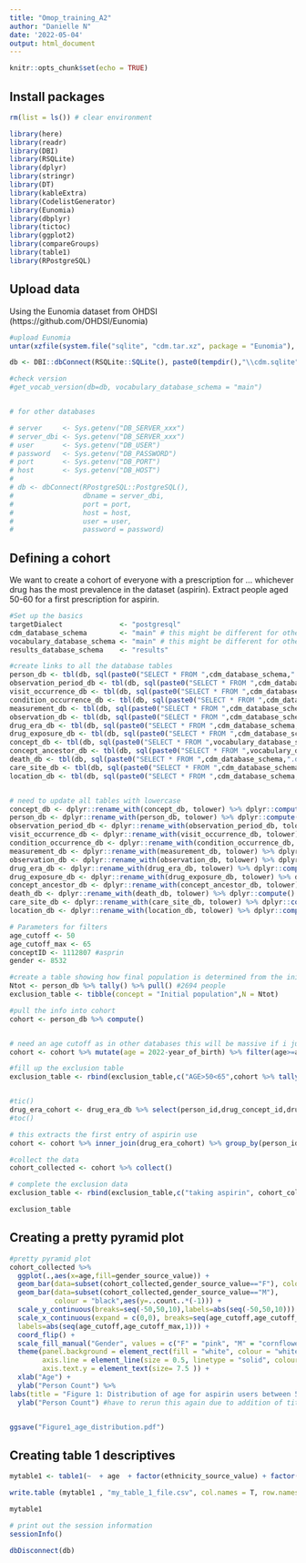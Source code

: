 ```yaml
---
title: "Omop_training_A2"
author: "Danielle N"
date: '2022-05-04'
output: html_document
---
```


```r
knitr::opts_chunk$set(echo = TRUE)
```

## Install packages

```r

rm(list = ls()) # clear environment

library(here)
library(readr)
library(DBI)
library(RSQLite)
library(dplyr)
library(stringr)
library(DT)
library(kableExtra)
library(CodelistGenerator)
library(Eunomia)
library(dbplyr)
library(tictoc)
library(ggplot2)
library(compareGroups)
library(table1)
library(RPostgreSQL)

```

## Upload data

Using the Eunomia dataset from OHDSI (https://github.com/OHDSI/Eunomia)

```r

#upload Eunomia
untar(xzfile(system.file("sqlite", "cdm.tar.xz", package = "Eunomia"), open = "rb"), exdir =  tempdir())

db <- DBI::dbConnect(RSQLite::SQLite(), paste0(tempdir(),"\\cdm.sqlite"))

#check version
#get_vocab_version(db=db, vocabulary_database_schema = "main")


# for other databases

# server     <- Sys.getenv("DB_SERVER_xxx")
# server_dbi <- Sys.getenv("DB_SERVER_xxx")
# user       <- Sys.getenv("DB_USER")
# password   <- Sys.getenv("DB_PASSWORD")
# port       <- Sys.getenv("DB_PORT") 
# host       <- Sys.getenv("DB_HOST") 
# 
# db <- dbConnect(RPostgreSQL::PostgreSQL(),
#                 dbname = server_dbi,
#                 port = port,
#                 host = host, 
#                 user = user, 
#                 password = password)


```

## Defining a cohort
We want to create a cohort of everyone with a prescription for ... whichever drug has the most prevalence in the dataset (aspirin). Extract people aged 50-60 for a first prescription for aspirin.

```r

#Set up the basics
targetDialect              <- "postgresql" 
cdm_database_schema        <- "main" # this might be different for other databases
vocabulary_database_schema <- "main" # this might be different for other databases
results_database_schema    <- "results"

#create links to all the database tables
person_db <- tbl(db, sql(paste0("SELECT * FROM ",cdm_database_schema,".person")))
observation_period_db <- tbl(db, sql(paste0("SELECT * FROM ",cdm_database_schema,".observation_period")))
visit_occurrence_db <- tbl(db, sql(paste0("SELECT * FROM ",cdm_database_schema,".visit_occurrence")))
condition_occurrence_db <- tbl(db, sql(paste0("SELECT * FROM ",cdm_database_schema,".condition_occurrence")))
measurement_db <- tbl(db, sql(paste0("SELECT * FROM ",cdm_database_schema,".measurement")))
observation_db <- tbl(db, sql(paste0("SELECT * FROM ",cdm_database_schema,".observation")))
drug_era_db <- tbl(db, sql(paste0("SELECT * FROM ",cdm_database_schema,".drug_era")))
drug_exposure_db <- tbl(db, sql(paste0("SELECT * FROM ",cdm_database_schema,".drug_exposure")))
concept_db <- tbl(db, sql(paste0("SELECT * FROM ",vocabulary_database_schema,".concept")))
concept_ancestor_db <- tbl(db, sql(paste0("SELECT * FROM ",vocabulary_database_schema,".concept_ancestor")))
death_db <- tbl(db, sql(paste0("SELECT * FROM ",cdm_database_schema,".death")))
care_site_db <- tbl(db, sql(paste0("SELECT * FROM ",cdm_database_schema,".CARE_SITE")))
location_db <- tbl(db, sql(paste0("SELECT * FROM ",cdm_database_schema,".LOCATION")))


# need to update all tables with lowercase
concept_db <- dplyr::rename_with(concept_db, tolower) %>% dplyr::compute()
person_db <- dplyr::rename_with(person_db, tolower) %>% dplyr::compute()
observation_period_db <- dplyr::rename_with(observation_period_db, tolower) %>% dplyr::compute()
visit_occurrence_db <- dplyr::rename_with(visit_occurrence_db, tolower) %>% dplyr::compute() 
condition_occurrence_db <- dplyr::rename_with(condition_occurrence_db, tolower) %>% dplyr::compute()
measurement_db <- dplyr::rename_with(measurement_db, tolower) %>% dplyr::compute()
observation_db <- dplyr::rename_with(observation_db, tolower) %>% dplyr::compute()
drug_era_db <- dplyr::rename_with(drug_era_db, tolower) %>% dplyr::compute()
drug_exposure_db <- dplyr::rename_with(drug_exposure_db, tolower) %>% dplyr::compute()
concept_ancestor_db <- dplyr::rename_with(concept_ancestor_db, tolower) %>% dplyr::compute()
death_db <- dplyr::rename_with(death_db, tolower) %>% dplyr::compute()
care_site_db <- dplyr::rename_with(care_site_db, tolower) %>% dplyr::compute()
location_db <- dplyr::rename_with(location_db, tolower) %>% dplyr::compute()

# Parameters for filters
age_cutoff <- 50
age_cutoff_max <- 65
conceptID <- 1112807 #asprin
gender <- 8532

#create a table showing how final population is determined from the initial population
Ntot <- person_db %>% tally() %>% pull() #2694 people
exclusion_table <- tibble(concept = "Initial population",N = Ntot)

#pull the info into cohort
cohort <- person_db %>% compute()


# need an age cutoff as in other databases this will be massive if i just want people with aspirin use
cohort <- cohort %>% mutate(age = 2022-year_of_birth) %>% filter(age>=age_cutoff) %>% filter(age<=age_cutoff_max) %>% compute()

#fill up the exclusion table
exclusion_table <- rbind(exclusion_table,c("AGE>50<65",cohort %>% tally() %>% pull()))


#tic()
drug_era_cohort <- drug_era_db %>% select(person_id,drug_concept_id,drug_era_start_date) %>% inner_join(cohort %>% select(person_id)) %>% filter(drug_concept_id == conceptID) %>% compute()
#toc()

# this extracts the first entry of aspirin use
cohort <- cohort %>% inner_join(drug_era_cohort) %>% group_by(person_id) %>% filter(row_number()==1) %>% compute()

#collect the data
cohort_collected <- cohort %>% collect()

# complete the exclusion data
exclusion_table <- rbind(exclusion_table,c("taking aspirin", cohort_collected %>% nrow ) )

exclusion_table


```

## Creating a pretty pyramid plot
```r

#pretty pyramid plot
cohort_collected %>% 
  ggplot(.,aes(x=age,fill=gender_source_value)) + 
  geom_bar(data=subset(cohort_collected,gender_source_value=="F"), colour = "black") + 
  geom_bar(data=subset(cohort_collected,gender_source_value=="M"),
           colour = "black",aes(y=..count..*(-1))) + 
  scale_y_continuous(breaks=seq(-50,50,10),labels=abs(seq(-50,50,10))) + 
  scale_x_continuous(expand = c(0,0), breaks=seq(age_cutoff,age_cutoff_max,1),
  labels=abs(seq(age_cutoff,age_cutoff_max,1))) +
  coord_flip() +
  scale_fill_manual("Gender", values = c("F" = "pink", "M" = "cornflowerblue")) +
  theme(panel.background = element_rect(fill = "white", colour = "white"),
        axis.line = element_line(size = 0.5, linetype = "solid", colour = "black"),
        axis.text.y = element_text(size= 7.5 )) +
  xlab("Age") + 
  ylab("Person Count") %>%
labs(title = "Figure 1: Distribution of age for aspirin users between 50-65 split by gender") +
  ylab("Person Count") #have to rerun this again due to addition of title


ggsave("Figure1_age_distribution.pdf")
```


## Creating table 1 descriptives

```r

mytable1 <- table1(~  + age  + factor(ethnicity_source_value) + factor(race_source_value), data= cohort_collected)

write.table (mytable1 , "my_table_1_file.csv", col.names = T, row.names=F, append= F, sep=',')

mytable1

```


```r

# print out the session information
sessionInfo()

dbDisconnect(db)

```
